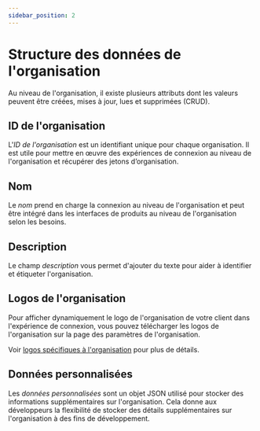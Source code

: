 ```yaml
---
sidebar_position: 2
---
```


# Structure des données de l'organisation

Au niveau de l'organisation, il existe plusieurs attributs dont les valeurs peuvent être créées, mises à jour, lues et supprimées (CRUD).

## ID de l'organisation

L'_ID de l'organisation_ est un identifiant unique pour chaque organisation. Il est utile pour mettre en œuvre des expériences de connexion au niveau de l'organisation et récupérer des jetons d’organisation.

## Nom

Le _nom_ prend en charge la connexion au niveau de l'organisation et peut être intégré dans les interfaces de produits au niveau de l'organisation selon les besoins.

## Description

Le champ _description_ vous permet d'ajouter du texte pour aider à identifier et étiqueter l'organisation.

## Logos de l'organisation

Pour afficher dynamiquement le logo de l'organisation de votre client dans l'expérience de connexion, vous pouvez télécharger les logos de l'organisation sur la page des paramètres de l'organisation.

Voir [logos spécifiques à l'organisation](/customization/match-your-brand/#organization-specific-logos) pour plus de détails.

## Données personnalisées

Les _données personnalisées_ sont un objet JSON utilisé pour stocker des informations supplémentaires sur l'organisation. Cela donne aux développeurs la flexibilité de stocker des détails supplémentaires sur l'organisation à des fins de développement.
